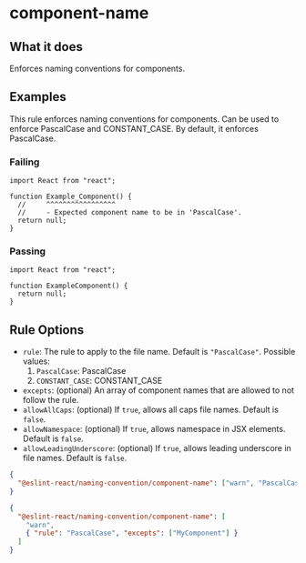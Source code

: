 # component-name

## What it does

Enforces naming conventions for components.

## Examples

This rule enforces naming conventions for components. Can be used to enforce PascalCase and CONSTANT_CASE. By default, it enforces PascalCase.

### Failing

```tsx
import React from "react";

function Example_Component() {
  //     ^^^^^^^^^^^^^^^^^
  //     - Expected component name to be in 'PascalCase'.
  return null;
}
```

### Passing

```tsx
import React from "react";

function ExampleComponent() {
  return null;
}
```

## Rule Options

- `rule`: The rule to apply to the file name. Default is `"PascalCase"`. Possible values:
  1. `PascalCase`: PascalCase
  2. `CONSTANT_CASE`: CONSTANT_CASE
- `excepts`: (optional) An array of component names that are allowed to not follow the rule.
- `allowAllCaps`: (optional) If `true`, allows all caps file names. Default is `false`.
- `allowNamespace`: (optional) If `true`, allows namespace in JSX elements. Default is `false`.
- `allowLeadingUnderscore`: (optional) If `true`, allows leading underscore in file names. Default is `false`.

```json
{
  "@eslint-react/naming-convention/component-name": ["warn", "PascalCase"]
}
```

```json
{
  "@eslint-react/naming-convention/component-name": [
    "warn",
    { "rule": "PascalCase", "excepts": ["MyComponent"] }
  ]
}
```

